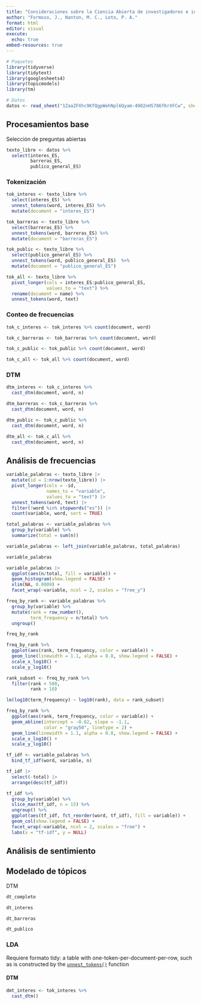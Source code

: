 ```yaml
---
title: "Consideraciones sobre la Ciencia Abierta de investigadores e investigadoras del sur global : un análisis desde herramientas de NLP"
author: "Formoso, J., Nanton, M. C., Loto, P. A."
format: html
editor: visual
execute: 
  echo: true
embed-resources: true
---
```


```r
# Paquetes
library(tidyverse)
library(tidytext)
library(googlesheets4)
library(topicmodels)
library(tm)

# Datos
datos <- read_sheet("1ZaaZFXhc9KfQgpWehNpl6Qyam-49O2nHS786fKrXFCw", sheet = "info_inscriptos")
```
## Procesamientos base

Selección de preguntas abiertas

```r
texto_libre <- datos %>%  
  select(interes_ES,
         barreras_ES,
         publico_general_ES)
```


### Tokenización

```r
tok_interes <- texto_libre %>%
  select(interes_ES) %>% 
  unnest_tokens(word, interes_ES) %>% 
  mutate(document = "interes_ES")
```

```r
tok_barreras <- texto_libre %>%
  select(barreras_ES) %>% 
  unnest_tokens(word, barreras_ES) %>% 
  mutate(document = "barreras_ES")
```

```r
tok_public <- texto_libre %>%
  select(publico_general_ES) %>% 
  unnest_tokens(word, publico_general_ES)  %>% 
  mutate(document = "publico_general_ES")
```

```r
tok_all <- texto_libre %>% 
  pivot_longer(cols = interes_ES:publico_general_ES,
               values_to = "text") %>% 
  rename(document = name) %>% 
  unnest_tokens(word, text)
```


### Conteo de frecuencias

```r
tok_c_interes <- tok_interes %>% count(document, word)

tok_c_barreras <- tok_barreras %>% count(document, word)

tok_c_public <- tok_public %>% count(document, word)

tok_c_all <- tok_all %>% count(document, word)
```


### DTM

```r
dtm_interes <- tok_c_interes %>% 
  cast_dtm(document, word, n)

dtm_barreras <- tok_c_barreras %>% 
  cast_dtm(document, word, n)

dtm_public <- tok_c_public %>% 
  cast_dtm(document, word, n)

dtm_all <- tok_c_all %>% 
  cast_dtm(document, word, n)
```


## Análisis de frecuencias

```r
variable_palabras <- texto_libre |>
  mutate(id = 1:nrow(texto_libre)) |>
  pivot_longer(cols = -id,
               names_to = "variable",
               values_to = "text") |>
  unnest_tokens(word, text) |>
  filter(!word %in% stopwords("es")) |>
  count(variable, word, sort = TRUE)

total_palabras <- variable_palabras %>% 
  group_by(variable) %>% 
  summarize(total = sum(n))

variable_palabras <- left_join(variable_palabras, total_palabras)

variable_palabras

```

```r
variable_palabras |>
  ggplot(aes(n/total, fill = variable)) +
  geom_histogram(show.legend = FALSE) +
  xlim(NA, 0.0009) +
  facet_wrap(~variable, ncol = 2, scales = "free_y")
```
```r
freq_by_rank <- variable_palabras %>% 
  group_by(variable) %>% 
  mutate(rank = row_number(), 
         term_frequency = n/total) %>%
  ungroup()

freq_by_rank
```
```r
freq_by_rank %>% 
  ggplot(aes(rank, term_frequency, color = variable)) + 
  geom_line(linewidth = 1.1, alpha = 0.8, show.legend = FALSE) + 
  scale_x_log10() +
  scale_y_log10()
```

```r
rank_subset <- freq_by_rank %>% 
  filter(rank < 500,
         rank > 10)

lm(log10(term_frequency) ~ log10(rank), data = rank_subset)
```

```r
freq_by_rank %>% 
  ggplot(aes(rank, term_frequency, color = variable)) + 
  geom_abline(intercept = -0.62, slope = -1.1, 
              color = "gray50", linetype = 2) +
  geom_line(linewidth = 1.1, alpha = 0.8, show.legend = FALSE) + 
  scale_x_log10() +
  scale_y_log10()
```
```r
tf_idf <- variable_palabras %>%
  bind_tf_idf(word, variable, n)

tf_idf |>
  select(-total) |>
  arrange(desc(tf_idf))
```
```r
tf_idf %>%
  group_by(variable) %>%
  slice_max(tf_idf, n = 15) %>%
  ungroup() %>%
  ggplot(aes(tf_idf, fct_reorder(word, tf_idf), fill = variable)) +
  geom_col(show.legend = FALSE) +
  facet_wrap(~variable, ncol = 2, scales = "free") +
  labs(x = "tf-idf", y = NULL)
```



## Análisis de sentimiento

## Modelado de tópicos



DTM

```r
dt_completo

dt_interes

dt_barreras

dt_publico
```

### LDA

Requiere formato tidy: a table with one-token-per-document-per-row, such as is constructed by the [`unnest_tokens()`](https://juliasilge.github.io/tidytext/reference/unnest_tokens.html) function



#### DTM

```r
dmt_interes <- tok_interes %>% 
  cast_dtm()


```
